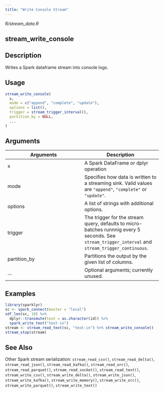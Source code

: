 ```yaml
---
title: "Write Console Stream"
---
```


*R/stream_data.R*

## stream_write_console

## Description
Writes a Spark dataframe stream into console logs. 


## Usage
```r
stream_write_console( 
  x, 
  mode = c("append", "complete", "update"), 
  options = list(), 
  trigger = stream_trigger_interval(), 
  partition_by = NULL, 
  ... 
) 
```

## Arguments
|Arguments|Description|
|---|---|
| x | A Spark DataFrame or dplyr operation |
| mode | Specifies how data is written to a streaming sink. Valid values are `"append"`, `"complete"` or `"update"`. |
| options | A list of strings with additional options. |
| trigger | The trigger for the stream query, defaults to micro-batches runnnig every 5 seconds. See `stream_trigger_interval` and `stream_trigger_continuous`. |
| partition_by | Partitions the output by the given list of columns. |
| ... | Optional arguments; currently unused. |





## Examples
```r
library(sparklyr)
sc <- spark_connect(master = "local") 
sdf_len(sc, 10) %>% 
  dplyr::transmute(text = as.character(id)) %>% 
  spark_write_text("text-in") 
stream <- stream_read_text(sc, "text-in") %>% stream_write_console() 
stream_stop(stream) 
```

## See Also
Other Spark stream serialization:  `stream_read_csv()`, `stream_read_delta()`, `stream_read_json()`, `stream_read_kafka()`, `stream_read_orc()`, `stream_read_parquet()`, `stream_read_socket()`, `stream_read_text()`, `stream_write_csv()`, `stream_write_delta()`, `stream_write_json()`, `stream_write_kafka()`, `stream_write_memory()`, `stream_write_orc()`, `stream_write_parquet()`, `stream_write_text()`

